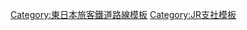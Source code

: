 {{Navbox
|name=東日本旅客鐵道新潟支社
|state=collapsed
|title=[[File:JR logo (east).svg|25px]] {{link-ja|東日本旅客鐵道新潟支社|東日本旅客鉄道新潟支社}}
|titlestyle = border-left:solid 3em green; border-right:solid 3em green; background-color:#ddd;
|group1 = 路線
|list1 = [[上越新幹線]] - [[信越本線]] - [[羽越本線]] - [[上越線]] - [[越後線]] - [[彌彥線]] - [[白新線]] - [[米坂線]] - [[磐越西線]] - [[只見線]] - [[飯山線]]
|group2 = 車輛基地
|list2 = {{link-ja|新潟車輛中心|新潟車両センター}} - {{link-ja|長岡車輛中心|長岡車両センター}} - {{link-ja|新津運輸區|新津運輸区}} - {{link-ja|新潟新幹線車輛中心|新潟新幹線車両センター}}
}}<noinclude>
[[Category:東日本旅客鐵道路線模板]]
[[Category:JR支社模板]]
</noinclude>